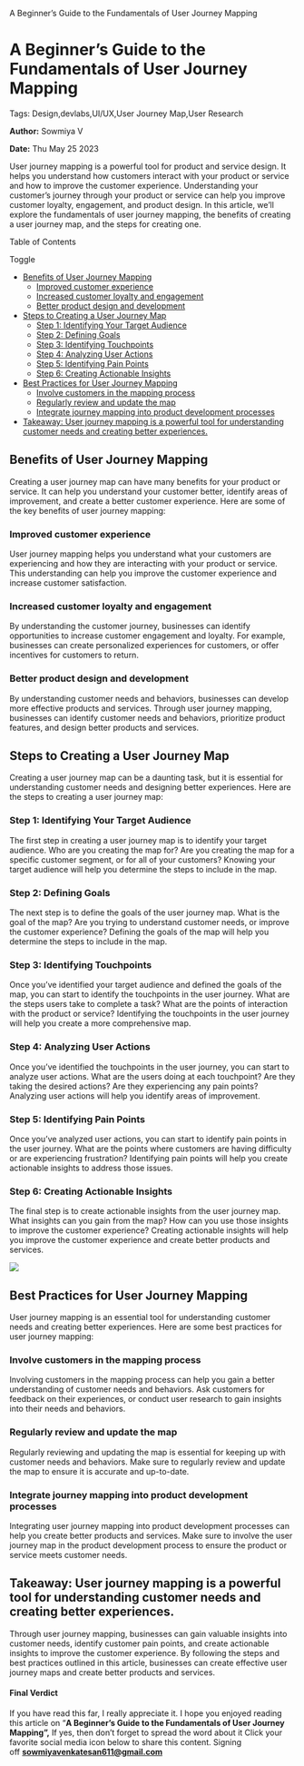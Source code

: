    A Beginner’s Guide to the Fundamentals of User Journey Mapping

A Beginner’s Guide to the Fundamentals of User Journey Mapping
==============================================================

Tags: Design,devlabs,UI/UX,User Journey Map,User Research

**Author:** Sowmiya V

**Date:** Thu May 25 2023

User journey mapping is a powerful tool for product and service design. It helps you understand how customers interact with your product or service and how to improve the customer experience. Understanding your customer’s journey through your product or service can help you improve customer loyalty, engagement, and product design. In this article, we’ll explore the fundamentals of user journey mapping, the benefits of creating a user journey map, and the steps for creating one.

Table of Contents

Toggle

*   [Benefits of User Journey Mapping](https://recodehive.com/a-beginners-guide-to-the-fundamentals-of-user-journey-mapping/#Benefits_of_User_Journey_Mapping "Benefits of User Journey Mapping")
    *   [Improved customer experience](https://recodehive.com/a-beginners-guide-to-the-fundamentals-of-user-journey-mapping/#Improved_customer_experience "Improved customer experience")
    *   [Increased customer loyalty and engagement](https://recodehive.com/a-beginners-guide-to-the-fundamentals-of-user-journey-mapping/#Increased_customer_loyalty_and_engagement "Increased customer loyalty and engagement")
    *   [Better product design and development](https://recodehive.com/a-beginners-guide-to-the-fundamentals-of-user-journey-mapping/#Better_product_design_and_development "Better product design and development")
*   [Steps to Creating a User Journey Map](https://recodehive.com/a-beginners-guide-to-the-fundamentals-of-user-journey-mapping/#Steps_to_Creating_a_User_Journey_Map "Steps to Creating a User Journey Map")
    *   [Step 1: Identifying Your Target Audience](https://recodehive.com/a-beginners-guide-to-the-fundamentals-of-user-journey-mapping/#Step_1_Identifying_Your_Target_Audience "Step 1: Identifying Your Target Audience")
    *   [Step 2: Defining Goals](https://recodehive.com/a-beginners-guide-to-the-fundamentals-of-user-journey-mapping/#Step_2_Defining_Goals "Step 2: Defining Goals")
    *   [Step 3: Identifying Touchpoints](https://recodehive.com/a-beginners-guide-to-the-fundamentals-of-user-journey-mapping/#Step_3_Identifying_Touchpoints "Step 3: Identifying Touchpoints")
    *   [Step 4: Analyzing User Actions](https://recodehive.com/a-beginners-guide-to-the-fundamentals-of-user-journey-mapping/#Step_4_Analyzing_User_Actions "Step 4: Analyzing User Actions")
    *   [Step 5: Identifying Pain Points](https://recodehive.com/a-beginners-guide-to-the-fundamentals-of-user-journey-mapping/#Step_5_Identifying_Pain_Points "Step 5: Identifying Pain Points")
    *   [Step 6: Creating Actionable Insights](https://recodehive.com/a-beginners-guide-to-the-fundamentals-of-user-journey-mapping/#Step_6_Creating_Actionable_Insights "Step 6: Creating Actionable Insights")
*   [Best Practices for User Journey Mapping](https://recodehive.com/a-beginners-guide-to-the-fundamentals-of-user-journey-mapping/#Best_Practices_for_User_Journey_Mapping "Best Practices for User Journey Mapping")
    *   [Involve customers in the mapping process](https://recodehive.com/a-beginners-guide-to-the-fundamentals-of-user-journey-mapping/#Involve_customers_in_the_mapping_process "Involve customers in the mapping process")
    *   [Regularly review and update the map](https://recodehive.com/a-beginners-guide-to-the-fundamentals-of-user-journey-mapping/#Regularly_review_and_update_the_map "Regularly review and update the map")
    *   [Integrate journey mapping into product development processes](https://recodehive.com/a-beginners-guide-to-the-fundamentals-of-user-journey-mapping/#Integrate_journey_mapping_into_product_development_processes "Integrate journey mapping into product development processes")
*   [Takeaway: User journey mapping is a powerful tool for understanding customer needs and creating better experiences.](https://recodehive.com/a-beginners-guide-to-the-fundamentals-of-user-journey-mapping/#Takeaway_User_journey_mapping_is_a_powerful_tool_for_understanding_customer_needs_and_creating_better_experiences "Takeaway: User journey mapping is a powerful tool for understanding customer needs and creating better experiences. ")

Benefits of User Journey Mapping
--------------------------------

Creating a user journey map can have many benefits for your product or service. It can help you understand your customer better, identify areas of improvement, and create a better customer experience. Here are some of the key benefits of user journey mapping:

### Improved customer experience

User journey mapping helps you understand what your customers are experiencing and how they are interacting with your product or service. This understanding can help you improve the customer experience and increase customer satisfaction.

### Increased customer loyalty and engagement

By understanding the customer journey, businesses can identify opportunities to increase customer engagement and loyalty. For example, businesses can create personalized experiences for customers, or offer incentives for customers to return.

### Better product design and development

By understanding customer needs and behaviors, businesses can develop more effective products and services. Through user journey mapping, businesses can identify customer needs and behaviors, prioritize product features, and design better products and services.

Steps to Creating a User Journey Map
------------------------------------

Creating a user journey map can be a daunting task, but it is essential for understanding customer needs and designing better experiences. Here are the steps to creating a user journey map:

### Step 1: Identifying Your Target Audience

The first step in creating a user journey map is to identify your target audience. Who are you creating the map for? Are you creating the map for a specific customer segment, or for all of your customers? Knowing your target audience will help you determine the steps to include in the map.

### Step 2: Defining Goals

The next step is to define the goals of the user journey map. What is the goal of the map? Are you trying to understand customer needs, or improve the customer experience? Defining the goals of the map will help you determine the steps to include in the map.

### Step 3: Identifying Touchpoints

Once you’ve identified your target audience and defined the goals of the map, you can start to identify the touchpoints in the user journey. What are the steps users take to complete a task? What are the points of interaction with the product or service? Identifying the touchpoints in the user journey will help you create a more comprehensive map.

### Step 4: Analyzing User Actions

Once you’ve identified the touchpoints in the user journey, you can start to analyze user actions. What are the users doing at each touchpoint? Are they taking the desired actions? Are they experiencing any pain points? Analyzing user actions will help you identify areas of improvement.

### Step 5: Identifying Pain Points

Once you’ve analyzed user actions, you can start to identify pain points in the user journey. What are the points where customers are having difficulty or are experiencing frustration? Identifying pain points will help you create actionable insights to address those issues.

### Step 6: Creating Actionable Insights

The final step is to create actionable insights from the user journey map. What insights can you gain from the map? How can you use those insights to improve the customer experience? Creating actionable insights will help you improve the customer experience and create better products and services.

![](https://recodehive.com/wp-content/uploads/2023/02/RECODEHIVE-THUMBNAIL-9.jpg)

Best Practices for User Journey Mapping
---------------------------------------

User journey mapping is an essential tool for understanding customer needs and creating better experiences. Here are some best practices for user journey mapping:

### Involve customers in the mapping process

Involving customers in the mapping process can help you gain a better understanding of customer needs and behaviors. Ask customers for feedback on their experiences, or conduct user research to gain insights into their needs and behaviors.

### Regularly review and update the map

Regularly reviewing and updating the map is essential for keeping up with customer needs and behaviors. Make sure to regularly review and update the map to ensure it is accurate and up-to-date.

### Integrate journey mapping into product development processes

Integrating user journey mapping into product development processes can help you create better products and services. Make sure to involve the user journey map in the product development process to ensure the product or service meets customer needs.

Takeaway: User journey mapping is a powerful tool for understanding customer needs and creating better experiences.
-------------------------------------------------------------------------------------------------------------------

Through user journey mapping, businesses can gain valuable insights into customer needs, identify customer pain points, and create actionable insights to improve the customer experience. By following the steps and best practices outlined in this article, businesses can create effective user journey maps and create better products and services.

#### Final Verdict

If you have read this far, I really appreciate it. I hope you enjoyed reading this article on “**A Beginner’s Guide to the Fundamentals of User Journey Mapping”,** If yes, then don’t forget to spread the word about it Click your favorite social media icon below to share this content. Signing off **sowmiyavenkatesan611@gmail.com**